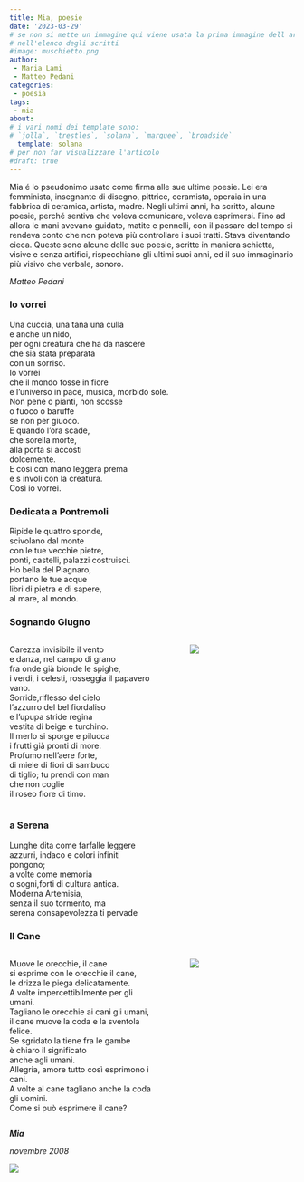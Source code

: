 ```yaml
---
title: Mia, poesie
date: '2023-03-29'
# se non si mette un immagine qui viene usata la prima immagine dell articolo
# nell'elenco degli scritti
#image: muschietto.png
author:
 - Maria Lami
 - Matteo Pedani
categories:
 - poesia
tags:
 - mia
about:
# i vari nomi dei template sono:
# `jolla`, `trestles`, `solana`, `marquee`, `broadside`
  template: solana
# per non far visualizzare l'articolo 
#draft: true
---
```


Mia é lo pseudonimo usato come firma alle sue ultime poesie. Lei era femminista, insegnante di disegno, pittrice, ceramista, operaia in una fabbrica di ceramica, artista, madre. Negli ultimi anni, ha scritto, alcune poesie, perché sentiva che voleva comunicare, voleva esprimersi. Fino ad allora le mani avevano guidato, matite e pennelli, con il passare del tempo si rendeva conto che non poteva più controllare i suoi tratti. Stava diventando cieca. Queste sono alcune delle sue poesie, scritte in maniera schietta, visive e senza artifici, rispecchiano gli ultimi suoi anni, ed il suo immaginario più visivo che verbale, sonoro.

*Matteo Pedani*

### Io vorrei

Una cuccia, una tana una culla\
e anche un nido,\
per ogni creatura che ha da nascere\
che sia stata preparata\
con un sorriso.\
Io vorrei\
che il mondo fosse in fiore\
e l'universo in pace, musica, morbido sole.\
Non pene o pianti, non scosse\
o fuoco o baruffe\
se non per giuoco.\
E quando l'ora scade,\
che sorella morte,\
alla porta si accosti\
dolcemente.\
E così con mano leggera prema\
e s involi con la creatura.\
Così io vorrei.\

### Dedicata a Pontremoli

Ripide le quattro sponde,\
scivolano dal monte\
con le tue vecchie pietre,\
ponti, castelli, palazzi costruisci.\
Ho bella del Piagnaro,\
portano le tue acque\
libri di pietra e di sapere,\
al mare, al mondo.

### Sognando Giugno

::: columns
::: {.column width="55%"}
Carezza invisibile il vento\
e danza, nel campo di grano\
fra onde già bionde le spighe,\
i verdi, i celesti, rosseggia il papavero\
vano.\
Sorride,riflesso del cielo\
l'azzurro del bel fiordaliso\
e l'upupa stride regina\
vestita di beige e turchino.\
Il merlo si sporge e pilucca\
i frutti già pronti di more.\
Profumo nell'aere forte,\
di miele di fiori di sambuco\
di tiglio; tu prendi con man\
che non coglie\
il roseo fiore di timo.\
:::

::: {.column width="5%"}
<!-- empty column to create gap -->
:::

::: {.column width="40%"}
![](gallo_colori_piccolo.png)
:::
:::

### a Serena

Lunghe dita come farfalle leggere\
azzurri, indaco e colori infiniti\
pongono;\
a volte come memoria\
o sogni,forti di cultura antica.\
Moderna Artemisia,\
senza il suo tormento, ma\
serena consapevolezza ti pervade 

### Il Cane

::: columns
::: {.column width="55%"}
Muove le orecchie, il cane\
si esprime con le orecchie il cane,\
le drizza le piega delicatamente.\
A volte impercettibilmente per gli umani.\
Tagliano le orecchie ai cani gli umani,\
il cane muove la coda e la sventola\
felice.\
Se sgridato la tiene fra le gambe\
è chiaro il significato\
anche agli umani.\
Allegria, amore tutto così esprimono i cani.\
A volte al cane tagliano anche la coda\
gli uomini.\
Come si può esprimere il cane?\
:::

::: {.column width="5%"}
<!-- empty column to create gap -->
:::

::: {.column width="40%"}
![](scodato.png)
:::
:::

***Mia***

*novembre 2008*

![](muschietto.png){fig-alt="muschietto" fig-align="center"}
